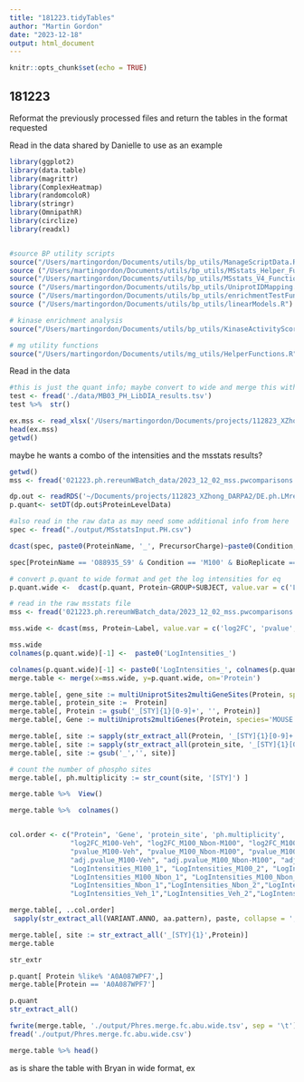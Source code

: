 ```yaml
---
title: "181223.tidyTables"
author: "Martin Gordon"
date: "2023-12-18"
output: html_document
---
```


```r
knitr::opts_chunk$set(echo = TRUE)
```

## 181223

Reformat the previously processed files and return the tables in the format requested

Read in the data shared by Danielle to use as an example
```r
library(ggplot2)
library(data.table)
library(magrittr)
library(ComplexHeatmap)
library(randomcoloR)
library(stringr)
library(OmnipathR)
library(circlize)
library(readxl)


#source BP utility scripts
source("/Users/martingordon/Documents/utils/bp_utils/ManageScriptData.R")
source ("/Users/martingordon/Documents/utils/bp_utils/MSstats_Helper_Functions.R")
source("/Users/martingordon/Documents/utils/bp_utils/MSstats_V4_Functions.R")
source ("/Users/martingordon/Documents/utils/bp_utils/UniprotIDMapping.R") #uniprot to gene id mapping
source ("/Users/martingordon/Documents/utils/bp_utils/enrichmentTestFunctions.R")
source ("/Users/martingordon/Documents/utils/bp_utils/linearModels.R")

# kinase enrichment analysis
source("/Users/martingordon/Documents/utils/bp_utils/KinaseActivityScores.R")

# mg utility functions
source("/Users/martingordon/Documents/utils/mg_utils/HelperFunctions.R")
```

Read in the data

```r
#this is just the quant info; maybe convert to wide and merge this with the pw comparisons that we have?
test <- fread('./data/MB03_PH_LibDIA_results.tsv')
test %>%  str()

ex.mss <- read_xlsx('/Users/martingordon/Documents/projects/112823_XZhong_DARPA2/data/20231011-PC1178-Roth_Phosphoproteome_Results.xlsx', sheet = 2, col_names = T, stri)
head(ex.mss)
getwd()
```
maybe he wants a combo of the intensities and the msstats results?

```r
getwd()  
mss <- fread('021223.ph.rereunWBatch_data/2023_12_02_mss.pwcomparisons.newbatch.raw.csv')

dp.out <- readRDS('~/Documents/projects/112823_XZhong_DARPA2/DE.ph.LMredo.noBatch_data/2023_11_30_ph.mss.dataproc')
p.quant<- setDT(dp.out$ProteinLevelData)

#also read in the raw data as may need some additional info from here
spec <- fread("./output/MSstatsInput.PH.csv")

dcast(spec, paste0(ProteinName, '_', PrecursorCharge)~paste0(Condition, '_', BioReplicate), value.var = c('PeptideSequence')) %>%  View()

spec[ProteinName == 'O88935_S9' & Condition == 'M100' & BioReplicate == 1,]
```

```r
# convert p.quant to wide format and get the log intensities for eq
p.quant.wide <-  dcast(p.quant, Protein~GROUP+SUBJECT, value.var = c('LogIntensities'))

# read in the raw msstats file
mss <- fread('021223.ph.rereunWBatch_data/2023_12_02_mss.pwcomparisons.newbatch.raw.csv')

mss.wide <- dcast(mss, Protein~Label, value.var = c('log2FC', 'pvalue', 'adj.pvalue')) 

mss.wide
colnames(p.quant.wide)[-1] <-  paste0('LogIntensities_')

colnames(p.quant.wide)[-1] <- paste0('LogIntensities_', colnames(p.quant.wide)[-1])
merge.table <- merge(x=mss.wide, y=p.quant.wide, on='Protein')

merge.table[, gene_site := multiUniprotSites2multiGeneSites(Protein, species='MOUSE')]
merge.table[, protein_site :=  Protein]
merge.table[, Protein := gsub('_[STY]{1}[0-9]+', '', Protein)]
merge.table[, Gene := multiUniprots2multiGenes(Protein, species='MOUSE')]

merge.table[, site := sapply(str_extract_all(Protein, '_[STY]{1}[0-9]+'), paste, collapse=',')]
merge.table[, site := sapply(str_extract_all(protein_site, '_[STY]{1}[0-9]+'), paste, collapse=',')]
merge.table[, site := gsub('_','', site)]

# count the number of phospho sites
merge.table[, ph.multiplicity := str_count(site, '[STY]') ]

merge.table %>%  View()

merge.table %>%  colnames()


col.order <- c("Protein", 'Gene', 'protein_site', 'ph.multiplicity', 
               "log2FC_M100-Veh", "log2FC_M100_Nbon-M100", "log2FC_M100_Nbon-Nbon", "log2FC_M100_Nbon-Veh","log2FC_Nbon-Veh",
               "pvalue_M100-Veh", "pvalue_M100_Nbon-M100", "pvalue_M100_Nbon-Nbon",  "pvalue_M100_Nbon-Veh" ,  "pvalue_Nbon-Veh",
               "adj.pvalue_M100-Veh", "adj.pvalue_M100_Nbon-M100", "adj.pvalue_M100_Nbon-Nbon", "adj.pvalue_M100_Nbon-Veh", "adj.pvalue_Nbon-Veh",
               "LogIntensities_M100_1", "LogIntensities_M100_2", "LogIntensities_M100_3", "LogIntensities_M100_4",
               "LogIntensities_M100_Nbon_1", "LogIntensities_M100_Nbon_2", "LogIntensities_M100_Nbon_3", "LogIntensities_M100_Nbon_4",
               "LogIntensities_Nbon_1","LogIntensities_Nbon_2","LogIntensities_Nbon_3","LogIntensities_Nbon_4",
               "LogIntensities_Veh_1","LogIntensities_Veh_2","LogIntensities_Veh_3","LogIntensities_Veh_4")

merge.table[, ..col.order]
 sapply(str_extract_all(VARIANT.ANNO, aa.pattern), paste, collapse = ',')]

merge.table[, site := str_extract_all('_[STY]{1}',Protein)]
merge.table

str_extr

p.quant[ Protein %like% 'A0A087WPF7',]
merge.table[Protein == 'A0A087WPF7']

p.quant
str_extract_all()

fwrite(merge.table, './output/Phres.merge.fc.abu.wide.tsv', sep = '\t')
fread('./output/Phres.merge.fc.abu.wide.csv')

merge.table %>% head()
```

as is share the table with Bryan in wide format, ex

